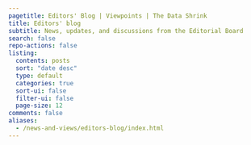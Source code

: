 ```yaml
---
pagetitle: Editors' Blog | Viewpoints | The Data Shrink
title: Editors' blog
subtitle: News, updates, and discussions from the Editorial Board
search: false
repo-actions: false
listing:
  contents: posts
  sort: "date desc"
  type: default
  categories: true
  sort-ui: false
  filter-ui: false
  page-size: 12
comments: false
aliases: 
  - /news-and-views/editors-blog/index.html
---
```


